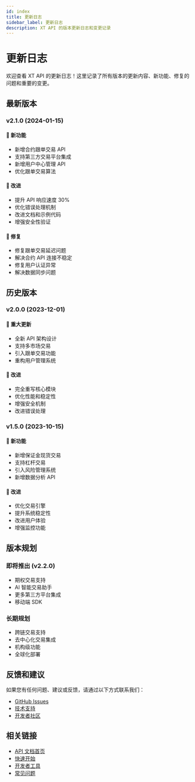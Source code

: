 ```yaml
---
id: index
title: 更新日志
sidebar_label: 更新日志
description: XT API 的版本更新日志和变更记录
---
```


# 更新日志

欢迎查看 XT API 的更新日志！这里记录了所有版本的更新内容、新功能、修复的问题和重要的变更。

## 最新版本

### v2.1.0 (2024-01-15)

#### 🚀 新功能

- 新增合约跟单交易 API
- 支持第三方交易平台集成
- 新增用户中心管理 API
- 优化跟单交易算法

#### 🔧 改进

- 提升 API 响应速度 30%
- 优化错误处理机制
- 改进文档和示例代码
- 增强安全性验证

#### 🐛 修复

- 修复跟单交易延迟问题
- 解决合约 API 连接不稳定
- 修复用户认证异常
- 解决数据同步问题

## 历史版本

### v2.0.0 (2023-12-01)

#### 🚀 重大更新

- 全新 API 架构设计
- 支持多市场交易
- 引入跟单交易功能
- 重构用户管理系统

#### 🔧 改进

- 完全重写核心模块
- 优化性能和稳定性
- 增强安全机制
- 改进错误处理

### v1.5.0 (2023-10-15)

#### 🚀 新功能

- 新增保证金现货交易
- 支持杠杆交易
- 引入风险管理系统
- 新增数据分析 API

#### 🔧 改进

- 优化交易引擎
- 提升系统稳定性
- 改进用户体验
- 增强监控功能

## 版本规划

### 即将推出 (v2.2.0)

- 期权交易支持
- AI 智能交易助手
- 更多第三方平台集成
- 移动端 SDK

### 长期规划

- 跨链交易支持
- 去中心化交易集成
- 机构级功能
- 全球化部署

## 反馈和建议

如果您有任何问题、建议或反馈，请通过以下方式联系我们：

- [GitHub Issues](https://github.com/xt/api/issues)
- [技术支持](mailto:support@xt.com)
- [开发者社区](https://community.xt.com)

## 相关链接

- [API 文档首页](../introduction)
- [快速开始](../installation)
- [开发者工具](../tools)
- [常见问题](../faq)
